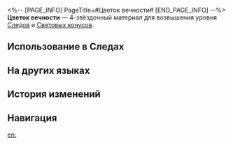 <%-- [PAGE_INFO]
PageTitle=#Цветок вечности#
[END_PAGE_INFO] --%>
{{Предмет Инфобокс
|id          = 110173
|Изображение = Предмет Цветок вечности.png
|Тип         = Материал Следов
|Тип2        = Материал возвышения Светового конуса
|Инвентарь   = Материалы улучшения
|Редкость    = 4
|Эффект      = 
|Описание    = Великолепный цветок, распустившийся из ростка жизни. Можно использовать для значительного повышения уровня Следов персонажей {{Цвет|Выделенный|Изобилия}}.
|Источник1   = [[Чашелист (багровый): Бутон Изобилия (undefined)]]
|Источник2   = [[Универсальная машина для синтеза: Синтез материалов]]
|Источник3   = [[Универсальная машина для синтеза: Обмен материалов]]
}}
{{Описание|В тычинке сконцентрирована сила Изобилия, что даёт цветку вечную жизненную силу. Ни огонь, ни лёд, ни другая суровая окружающая среда не могут помешать росту этой великолепной формы жизни.<br />Однажды он будет питаться светом звёзд, его корни вплетутся в плоть мира и никогда не погибнут, а его плоды будут сулить бессмертие.<br /><br />''«Гигантские корабли затмевают собой горы и дрейфуют над пустотой. Над ними простираются ветви неумирающего древа, что дарует бессмертие».''}}
'''Цветок вечности''' — 4-звёздочный материал для возвышения уровня [[Следы|Следов]] и [[Световые конусы|Световых конусов]].

==Использование в Следах==
{{Использование в следах}}

==На других языках==
{{На других языках
|en   = Flower of Eternity
|zhs  = 永恒之花
|zht  = 永恆之花
|ja   = 永久の花
|ko   = 영원의 꽃
|es   = Flor de la eternidad
|fr   = Fleur de l'éternité
|ru   = Цветок вечности
|th   = Flower of Eternity
|vi   = Hoa Vĩnh Cửu
|de   = Blume der Ewigkeit
|id   = Flower of Eternity
|pt   = Flor da Eternidade
}}

==История изменений==
{{История изменений|3.5}}

==Навигация==
{{Материалы улучшения Навбокс}}

[[en:]]